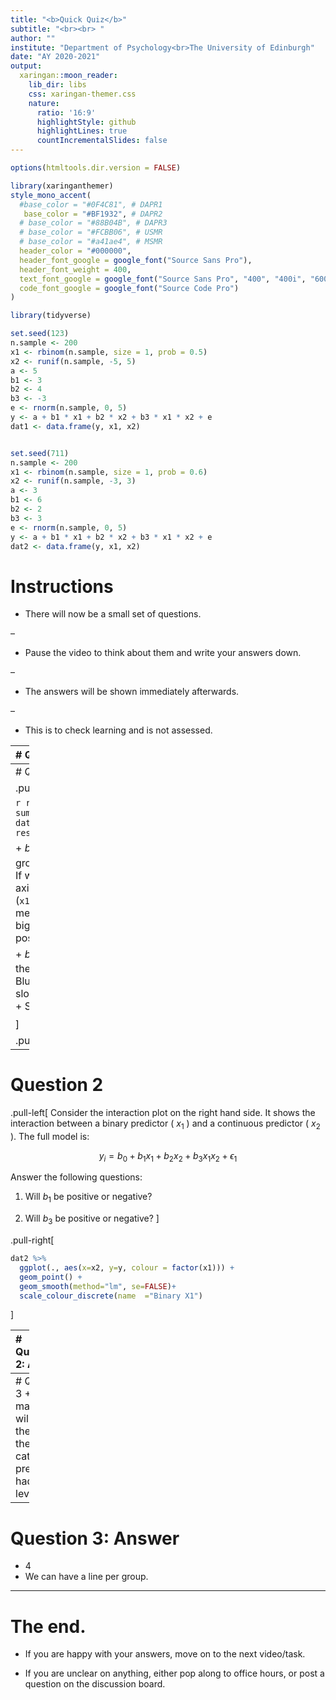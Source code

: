 ```yaml
---
title: "<b>Quick Quiz</b>"
subtitle: "<br><br> "
author: ""
institute: "Department of Psychology<br>The University of Edinburgh"
date: "AY 2020-2021"
output:
  xaringan::moon_reader:
    lib_dir: libs
    css: xaringan-themer.css
    nature:
      ratio: '16:9'
      highlightStyle: github
      highlightLines: true
      countIncrementalSlides: false
---
```



```r
options(htmltools.dir.version = FALSE)
```

```r
library(xaringanthemer)
style_mono_accent(
  #base_color = "#0F4C81", # DAPR1
   base_color = "#BF1932", # DAPR2
  # base_color = "#88B04B", # DAPR3 
  # base_color = "#FCBB06", # USMR
  # base_color = "#a41ae4", # MSMR
  header_color = "#000000",
  header_font_google = google_font("Source Sans Pro"),
  header_font_weight = 400,
  text_font_google = google_font("Source Sans Pro", "400", "400i", "600", "600i"),
  code_font_google = google_font("Source Code Pro")
)
```

```r
library(tidyverse)

set.seed(123)
n.sample <- 200
x1 <- rbinom(n.sample, size = 1, prob = 0.5)
x2 <- runif(n.sample, -5, 5)
a <- 5
b1 <- 3
b2 <- 4
b3 <- -3
e <- rnorm(n.sample, 0, 5)
y <- a + b1 * x1 + b2 * x2 + b3 * x1 * x2 + e
dat1 <- data.frame(y, x1, x2)


set.seed(711)
n.sample <- 200
x1 <- rbinom(n.sample, size = 1, prob = 0.6)
x2 <- runif(n.sample, -3, 3)
a <- 3
b1 <- 6
b2 <- 2
b3 <- 3
e <- rnorm(n.sample, 0, 5)
y <- a + b1 * x1 + b2 * x2 + b3 * x1 * x2 + e
dat2 <- data.frame(y, x1, x2)

```


# Instructions
+ There will now be a small set of questions. 

--

+ Pause the video to think about them and write your answers down. 

--

+ The answers will be shown immediately afterwards.

--

+ This is to check learning and is not assessed.

---
# Question 1

.pull-left[
Consider the interaction plot on the right hand side. It shows the interaction between a binary predictor ( $x_1$ ) and a continuous predictor ( $x_2$ ). The full model is:

$$y_i = b_0 + b_1x_1 + b_2x_2 + b_3x_1x_2 + \epsilon_1$$

Answer the following questions:

1. Will $b_1$ be positive or negative?

2. Will $b_3$ be positive or negative?
]

.pull-right[

```r
dat1 %>%
  ggplot(., aes(x=x2, y=y, colour = factor(x1))) +
  geom_point() +
  geom_smooth(method="lm", se=FALSE)+
  scale_colour_discrete(name  ="Binary X1")
```

]

---
# Question 1: Answer

.pull-left[

```r
res1 <- summary(lm(y~x1+x2+x1*x2, data=dat1))
res1$coefficients
```

+ $b_1$ = difference between groups 0/1 when `x2` = 0. 
  + If we read along the x-axis, we see the blue line (`x1` = 1) is higher.
  + So the mean of this group is bigger, and the coefficient positive

+ $b_3$ = the interaction, is the difference in slopes
  + Blue line is flatter
  + so the slope is less when `x1` = 1.
  + So $b_3$ is negative

]

.pull-right[
```r
dat1 %>%
  ggplot(., aes(x=x2, y=y, colour = factor(x1))) +
  geom_point() +
  geom_smooth(method="lm", se=FALSE)+
  scale_colour_discrete(name  ="Binary X1")
```
]

---
# Question 2

.pull-left[
Consider the interaction plot on the right hand side. It shows the interaction between a binary predictor ( $x_1$ ) and a continuous predictor ( $x_2$ ). The full model is:

$$y_i = b_0 + b_1x_1 + b_2x_2 + b_3x_1x_2 + \epsilon_1$$

Answer the following questions:

1. Will $b_1$ be positive or negative?

2. Will $b_3$ be positive or negative?
]

.pull-right[

```r
dat2 %>%
  ggplot(., aes(x=x2, y=y, colour = factor(x1))) +
  geom_point() +
  geom_smooth(method="lm", se=FALSE)+
  scale_colour_discrete(name  ="Binary X1")
```

]

---
# Question 2: Answer

.pull-left[

```r
res1 <- summary(lm(y~x1+x2+x1*x2, data=dat2))
res1$coefficients
```

+ $b_1$ = difference between groups 0/1 when `x2` = 0. 
  + If we read along the x-axis, we see the blue line (`x1` = 1) is higher.
  + So the mean of this group is bigger, and the coefficient positive

+ $b_3$ = the interaction, is the difference in slopes
  + Blue line is steeper
  + so the slope is greater when `x1` = 1.
  + So $b_3$ is positive

]

.pull-right[

```r
dat2 %>%
  ggplot(., aes(x=x2, y=y, colour = factor(x1))) +
  geom_point() +
  geom_smooth(method="lm", se=FALSE)+
  scale_colour_discrete(name  ="Binary X1")
```

]

---
# Question 3
+ How many lines will be on the plot if the categorical predictor had 4 levels?

---
# Question 3: Answer

+ 4
+ We can have a line per group.

---
# The end.

+ If you are happy with your answers, move on to the next video/task.

+ If you are unclear on anything, either pop along to office hours, or post a question on the discussion board. 
